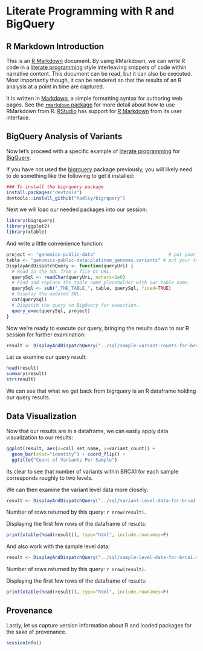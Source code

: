 <!-- R Markdown Documentation, DO NOT EDIT THE PLAIN MARKDOWN VERSION OF THIS FILE -->

<!-- Copyright 2014 Google Inc. All rights reserved. -->

<!-- Licensed under the Apache License, Version 2.0 (the "License"); -->
<!-- you may not use this file except in compliance with the License. -->
<!-- You may obtain a copy of the License at -->

<!--     http://www.apache.org/licenses/LICENSE-2.0 -->

<!-- Unless required by applicable law or agreed to in writing, software -->
<!-- distributed under the License is distributed on an "AS IS" BASIS, -->
<!-- WITHOUT WARRANTIES OR CONDITIONS OF ANY KIND, either express or implied. -->
<!-- See the License for the specific language governing permissions and -->
<!-- limitations under the License. -->

Literate Programming with R and BigQuery
========================================================

R Markdown Introduction
-------------------------

This is an [R Markdown](http://rmarkdown.rstudio.com/) document.  By using RMarkdown, we can write R code in a [literate programming](http://en.wikipedia.org/wiki/Literate_programming) style interleaving snippets of code within narrative content.  This document can be read, but it can also be executed.  Most importantly though, it can be rendered so that the results of an R analysis at a point in time are captured.

It is written in [Markdown](http://daringfireball.net/projects/markdown/syntax), a simple formatting syntax for authoring web pages.  See the [`rmarkdown` package](http://cran.r-project.org/web/packages/rmarkdown/index.html) for more detail about how to use RMarkdown from R.  [RStudio](http://www.rstudio.com/) has support for [R Markdown](http://rmarkdown.rstudio.com/) from its user interface.

BigQuery Analysis of Variants
--------------

Now let's proceed with a specific example of [literate programming](http://en.wikipedia.org/wiki/Literate_programming) for [BigQuery](https://developers.google.com/bigquery/).

If you have not used the [bigrquery](https://github.com/hadley/bigrquery) package previously, you will likely need to do something like the following to get it installed:

```r
### To install the bigrquery package
install.packages("devtools")
devtools::install_github("hadley/bigrquery")
```

Next we will load our needed packages into our session:
```r
library(bigrquery)
library(ggplot2)
library(xtable)
```

And write a little convenience function:
```r
project <- "genomics-public-data"                           # put your projectID here
table <- "genomics-public-data:platinum_genomes.variants" # put your table here
DisplayAndDispatchQuery <- function(queryUri) {
  # Read in the SQL from a file or URL.
  querySql <- readChar(queryUri, nchars=1e6)
  # Find and replace the table name placeholder with our table name.
  querySql <- sub("_THE_TABLE_", table, querySql, fixed=TRUE)
  # Display the updated SQL.
  cat(querySql)
  # Dispatch the query to BigQuery for execution.
  query_exec(querySql, project)
}
```

Now we're ready to execute our query, bringing the results down to our R session for further examination:
```r
result <- DisplayAndDispatchQuery("../sql/sample-variant-counts-for-brca1.sql")
```

Let us examine our query result:
```r
head(result)
summary(result)
str(result)
```
We can see that what we get back from bigrquery is an R dataframe holding our query results.

Data Visualization
-------------------
Now that our results are in a dataframe, we can easily apply data visualization to our results:
```r
ggplot(result, aes(x=call_set_name, y=variant_count)) +
  geom_bar(stat="identity") + coord_flip() +
  ggtitle("Count of Variants Per Sample")
```

Its clear to see that number of variants within BRCA1 for each sample corresponds roughly to two levels.

We can then examine the variant level data more closely:
```r
result <- DisplayAndDispatchQuery("../sql/variant-level-data-for-brca1.sql")
```
Number of rows returned by this query: `r nrow(result)`.

Displaying the first few rows of the dataframe of results:
```r
print(xtable(head(result)), type="html", include.rownames=F)
```


And also work with the sample level data: 
```r
result <- DisplayAndDispatchQuery("../sql/sample-level-data-for-brca1.sql")
```
Number of rows returned by this query: `r nrow(result)`.


Displaying the first few rows of the dataframe of results:
```r
print(xtable(head(result)), type="html", include.rownames=F)
```

Provenance
-------------------
Lastly, let us capture version information about R and loaded packages for the sake of provenance.
```r
sessionInfo()
```
